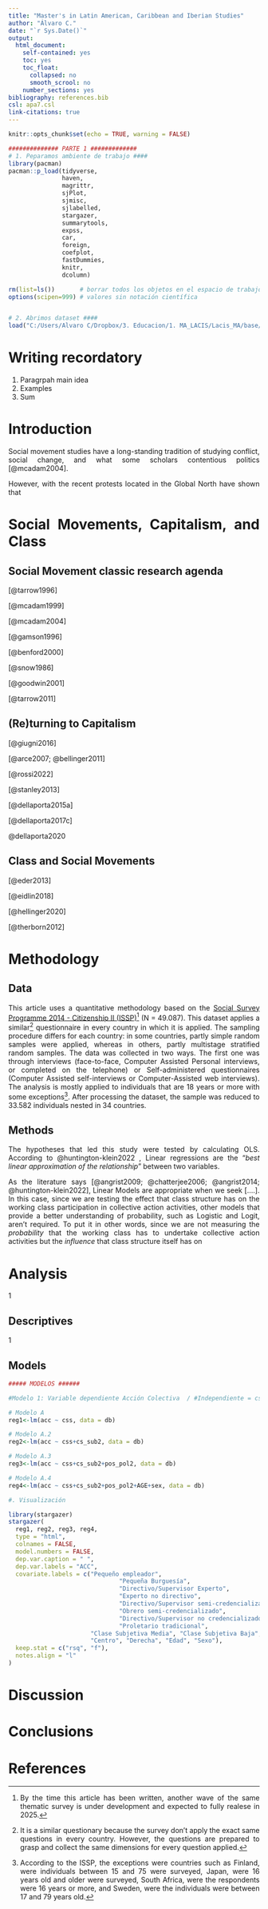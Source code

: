 ```yaml
---
title: "Master's in Latin American, Caribbean and Iberian Studies"
author: "Álvaro C."
date: "`r Sys.Date()`"
output:
  html_document:
    self-contained: yes
    toc: yes
    toc_float:
      collapsed: no
      smooth_scrool: no
    number_sections: yes
bibliography: references.bib
csl: apa7.csl
link-citations: true
---
```


```r
knitr::opts_chunk$set(echo = TRUE, warning = FALSE)
```


```{=html}
<style>
body {
  text-align: justify;
}
</style>
```


```r
############## PARTE 1 #############
# 1. Peparamos ambiente de trabajo ####
library(pacman)
pacman::p_load(tidyverse,
               haven,
               magrittr,
               sjPlot,
               sjmisc,
               sjlabelled,
               stargazer,
               summarytools,
               expss,
               car,
               foreign,
               coefplot,
               fastDummies,
               knitr,
               dcolumn)

rm(list=ls())       # borrar todos los objetos en el espacio de trabajo
options(scipen=999) # valores sin notación científica


# 2. Abrimos dataset ####
load("C:/Users/Alvaro C/Dropbox/3. Educacion/1. MA_LACIS/Lacis_MA/base/db.RData")

```

# Writing recordatory

1.  Paragrpah main idea
2.  Examples
3.  Sum

# Introduction

Social movement studies have a long-standing tradition of studying conflict, social change, and what some scholars contentious politics [@mcadam2004].

However, with the recent protests located in the Global North have shown that

# Social Movements, Capitalism, and Class

## Social Movement classic research agenda

[@tarrow1996]

[@mcadam1999]

[@mcadam2004]

[@gamson1996]

[@benford2000]

[@snow1986]

[@goodwin2001]

[@tarrow2011]

## (Re)turning to Capitalism

[@giugni2016]

[@arce2007; @bellinger2011]

[@rossi2022]

[@stanley2013]

[@dellaporta2015a]

[@dellaporta2017c]

@dellaporta2020

## Class and Social Movements

[@eder2013]

[@eidlin2018]

[@hellinger2020]

[@therborn2012]

# Methodology

## Data

This article uses a quantitative methodology based on the [Social Survey Programme 2014 - Citizenship II (ISSP)](https://www.gesis.org/en/issp/modules/issp-modules-by-topic/citizenship/2014)[^1] (N = 49.087). This dataset applies a similar[^2] questionnaire in every country in which it is applied. The sampling procedure differs for each country: in some countries, partly simple random samples were applied, whereas in others, partly multistage stratified random samples. The data was collected in two ways. The first one was through interviews (face-to-face, Computer Assisted Personal interviews, or completed on the telephone) or Self-administered questionnaires (Computer Assisted self-interviews or Computer-Assisted web interviews). The analysis is mostly applied to individuals that are 18 years or more with some exceptions[^3]. After processing the dataset, the sample was reduced to 33.582 individuals nested in 34 countries.

[^1]: By the time this article has been written, another wave of the same thematic survey is under development and expected to fully realese in 2025.

[^2]: It is a similar questionary because the survey don't apply the exact same questions in every country. However, the questions are prepared to grasp and collect the same dimensions for every question applied.

[^3]: According to the ISSP, the exceptions were countries such as Finland, were individuals between 15 and 75 were surveyed, Japan, were 16 years old and older were surveyed, South Africa, were the respondents were 16 years or more, and Sweden, were the individuals were between 17 and 79 years old.

## Methods

The hypotheses that led this study were tested by calculating OLS. According to @huntington-klein2022 , Linear regressions are the "*best linear approximation of the relationship*" between two variables.

As the literature says [@angrist2009; @chatterjee2006; @angrist2014; @huntington-klein2022], Linear Models are appropriate when we seek [....]. In this case, since we are testing the effect that class structure has on the working class participation in collective action activities, other models that provide a better understanding of probability, such as Logistic and Logit, aren't required. To put it in other words, since we are not measuring the *probability* that the working class has to undertake collective action activities but the *influence* that class structure itself has on

# Analysis

1

## Descriptives

1

## Models

```r
##### MODELOS ######

#Modelo 1: Variable dependiente Acción Colectiva  / #Independiente = css

# Modelo A
reg1<-lm(acc ~ css, data = db)

# Modelo A.2
reg2<-lm(acc ~ css+cs_sub2, data = db)

# Modelo A.3
reg3<-lm(acc ~ css+cs_sub2+pos_pol2, data = db)

# Modelo A.4
reg4<-lm(acc ~ css+cs_sub2+pos_pol2+AGE+sex, data = db)

```

```r
#. Visualización

library(stargazer)
stargazer(
  reg1, reg2, reg3, reg4,
  type = "html",
  colnames = FALSE,
  model.numbers = FALSE,
  dep.var.caption = " ",
  dep.var.labels = "ACC",
  covariate.labels = c("Pequeño empleador",
                               "Pequeña Burguesía",
                               "Directivo/Supervisor Experto",
                               "Experto no directivo",
                               "Directivo/Supervisor semi-credencializado",
                               "Obrero semi-credencializado",
                               "Directivo/Supervisor no credencializado",
                               "Proletario tradicional",
                       "Clase Subjetiva Media", "Clase Subjetiva Baja",
                       "Centro", "Derecha", "Edad", "Sexo"),
  keep.stat = c("rsq", "f"),
  notes.align = "l"
)
```

# Discussion

# Conclusions

# References
